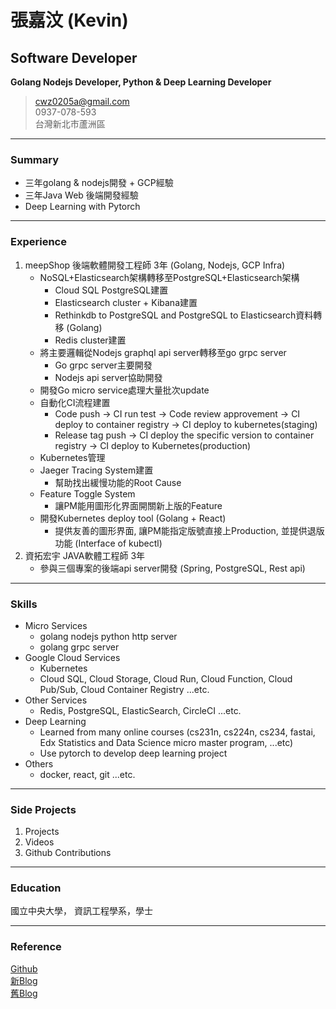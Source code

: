 # 張嘉汶 (Kevin)
## Software Developer
**Golang Nodejs Developer, Python & Deep Learning Developer**
> [cwz0205a@gmail.com](mailto:cwz0205a@gmail.com)  
> 0937-078-593  
> 台灣新北市蘆洲區  

-----

### Summary
* 三年golang & nodejs開發 + GCP經驗
* 三年Java Web 後端開發經驗
* Deep Learning with Pytorch

-----

### Experience
1. meepShop 後端軟體開發工程師 3年 (Golang, Nodejs, GCP Infra)
    + NoSQL+Elasticsearch架構轉移至PostgreSQL+Elasticsearch架構
        - Cloud SQL PostgreSQL建置
        - Elasticsearch cluster + Kibana建置
        - Rethinkdb to PostgreSQL and PostgreSQL to Elasticsearch資料轉移 (Golang)
        - Redis cluster建置
    + 將主要邏輯從Nodejs graphql api server轉移至go grpc server
        - Go grpc server主要開發
        - Nodejs api server協助開發
    + 開發Go micro service處理大量批次update
    + 自動化CI流程建置
        - Code push -> CI run test -> Code review approvement -> CI deploy to container registry -> CI deploy to kubernetes(staging)
        - Release tag push -> CI deploy the specific version to container registry -> CI deploy to Kubernetes(production)
    + Kubernetes管理
    + Jaeger Tracing System建置
        - 幫助找出緩慢功能的Root Cause
    + Feature Toggle System
        - 讓PM能用圖形化界面開關新上版的Feature
    + 開發Kubernetes deploy tool (Golang + React)
        - 提供友善的圖形界面, 讓PM能指定版號直接上Production, 並提供退版功能 (Interface of kubectl)
2. 資拓宏宇 JAVA軟體工程師 3年
    + 參與三個專案的後端api server開發 (Spring, PostgreSQL, Rest api)

-----

### Skills
* Micro Services
    + golang nodejs python http server
    + golang grpc server
* Google Cloud Services
    + Kubernetes
    + Cloud SQL, Cloud Storage, Cloud Run, Cloud Function, Cloud Pub/Sub, Cloud Container Registry ...etc.
* Other Services
    + Redis, PostgreSQL, ElasticSearch, CircleCI ...etc.
* Deep Learning
    + Learned from many online courses (cs231n, cs224n, cs234, fastai, Edx Statistics and Data Science micro master program, ...etc)
    + Use pytorch to develop deep learning project
* Others
    + docker, react, git ...etc.

-----

### Side Projects
1. <Link to="/projects">Projects</Link>
2. <Link to="/videos">Videos</Link>
3. <Link to="/github_contribution">Github Contributions</Link>

-----

### Education
國立中央大學， 資訊工程學系，學士

-----

### Reference
[Github](https://github.com/cwza)  
[新Blog](https://gatsby-blog.cwza.vercel.app)  
[舊Blog](https://cwza.github.io/my_blog/)  
